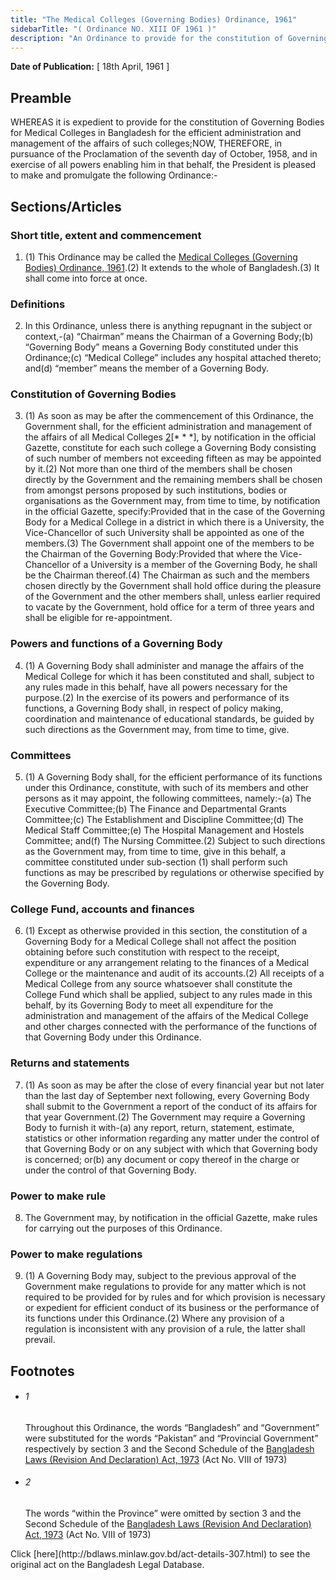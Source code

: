 ```yaml
---
title: "The Medical Colleges (Governing Bodies) Ordinance, 1961"
sidebarTitle: "( Ordinance NO. XIII OF 1961 )"
description: "An Ordinance to provide for the constitution of Governing Bodies for Medical Colleges in Bangladesh. 1♣"
---
```


**Date of Publication:** [ 18th April, 1961 ]

## Preamble

WHEREAS it is expedient to provide for the constitution of Governing Bodies for Medical Colleges in Bangladesh for the efficient administration and management of the affairs of such colleges;NOW, THEREFORE, in pursuance of the Proclamation of the seventh day of October, 1958, and in exercise of all powers enabling him in that behalf, the President is pleased to make and promulgate the following Ordinance:-

## Sections/Articles

### Short title, extent and commencement

1. (1) This Ordinance may be called the [Medical Colleges (Governing Bodies) Ordinance, 1961](/laws/act-307 "Medical Colleges (Governing Bodies) Ordinance, 1961").(2) It extends to the whole of Bangladesh.(3) It shall come into force at once.

### Definitions

2. In this Ordinance, unless there is anything repugnant in the subject or context,-(a) “Chairman” means the Chairman of a Governing Body;(b) “Governing Body” means a Governing Body constituted under this Ordinance;(c) “Medical College” includes any hospital attached thereto; and(d) “member” means the member of a Governing Body.

### Constitution of Governing Bodies

3. (1) As soon as may be after the commencement of this Ordinance, the Government shall, for the efficient administration and management of the affairs of all Medical Colleges [2](1)[\* \* \*], by notification in the official Gazette, constitute for each such college a Governing Body consisting of such number of members not exceeding fifteen as may be appointed by it.(2) Not more than one third of the members shall be chosen directly by the Government and the remaining members shall be chosen from amongst persons proposed by such institutions, bodies or organisations as the Government may, from time to time, by notification in the official Gazette, specify:Provided that in the case of the Governing Body for a Medical College in a district in which there is a University, the Vice-Chancellor of such University shall be appointed as one of the members.(3) The Government shall appoint one of the members to be the Chairman of the Governing Body:Provided that where the Vice-Chancellor of a University is a member of the Governing Body, he shall be the Chairman thereof.(4) The Chairman as such and the members chosen directly by the Government shall hold office during the pleasure of the Government and the other members shall, unless earlier required to vacate by the Government, hold office for a term of three years and shall be eligible for re-appointment.

### Powers and functions of a Governing Body

4. (1) A Governing Body shall administer and manage the affairs of the Medical College for which it has been constituted and shall, subject to any rules made in this behalf, have all powers necessary for the purpose.(2) In the exercise of its powers and performance of its functions, a Governing Body shall, in respect of policy making, coordination and maintenance of educational standards, be guided by such directions as the Government may, from time to time, give.

### Committees

5. (1) A Governing Body shall, for the efficient performance of its functions under this Ordinance, constitute, with such of its members and other persons as it may appoint, the following committees, namely:-(a) The Executive Committee;(b) The Finance and Departmental Grants Committee;(c) The Establishment and Discipline Committee;(d) The Medical Staff Committee;(e) The Hospital Management and Hostels Committee; and(f) The Nursing Committee.(2) Subject to such directions as the Government may, from time to time, give in this behalf, a committee constituted under sub-section (1) shall perform such functions as may be prescribed by regulations or otherwise specified by the Governing Body.

### College Fund, accounts and finances

6. (1) Except as otherwise provided in this section, the constitution of a Governing Body for a Medical College shall not affect the position obtaining before such constitution with respect to the receipt, expenditure or any arrangement relating to the finances of a Medical College or the maintenance and audit of its accounts.(2) All receipts of a Medical College from any source whatsoever shall constitute the College Fund which shall be applied, subject to any rules made in this behalf, by its Governing Body to meet all expenditure for the administration and management of the affairs of the Medical College and other charges connected with the performance of the functions of that Governing Body under this Ordinance.

### Returns and statements

7. (1) As soon as may be after the close of every financial year but not later than the last day of September next following, every Governing Body shall submit to the Government a report of the conduct of its affairs for that year Government.(2) The Government may require a Governing Body to furnish it with-(a) any report, return, statement, estimate, statistics or other information regarding any matter under the control of that Governing Body or on any subject with which that Governing body is concerned; or(b) any document or copy thereof in the charge or under the control of that Governing Body.

### Power to make rule

8. The Government may, by notification in the official Gazette, make rules for carrying out the purposes of this Ordinance.

### Power to make regulations

9. (1) A Governing Body may, subject to the previous approval of the Government make regulations to provide for any matter which is not required to be provided for by rules and for which provision is necessary or expedient for efficient conduct of its business or the performance of its functions under this Ordinance.(2) Where any provision of a regulation is inconsistent with any provision of a rule, the latter shall prevail.

## Footnotes

- ###### 1

  Throughout this Ordinance, the words “Bangladesh” and “Government” were substituted for the words “Pakistan” and “Provincial Government” respectively by section 3 and the Second Schedule of the [Bangladesh Laws (Revision And Declaration) Act, 1973](/laws/act-430 "Bangladesh Laws (Revision And Declaration) Act, 1973") (Act No. VIII of 1973)

- ###### 2

  The words “within the Province” were omitted by section 3 and the Second Schedule of the [Bangladesh Laws (Revision And Declaration) Act, 1973](/laws/act-430 "Bangladesh Laws (Revision And Declaration) Act, 1973") (Act No. VIII of 1973)

<Note>
  Click [here](http://bdlaws.minlaw.gov.bd/act-details-307.html) to see the original act on the Bangladesh Legal Database.
</Note>

